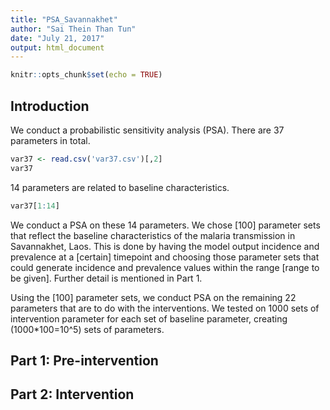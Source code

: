 ```yaml
---
title: "PSA_Savannakhet"
author: "Sai Thein Than Tun"
date: "July 21, 2017"
output: html_document
---
```


```r
knitr::opts_chunk$set(echo = TRUE)
```

## Introduction

We conduct a probabilistic sensitivity analysis (PSA). There are 37 parameters in total. 
```r
var37 <- read.csv('var37.csv')[,2]
var37
```
14 parameters are related to baseline characteristics.
```r
var37[1:14]
```
We conduct a PSA on these 14 parameters. We chose [100] parameter sets that reflect the baseline characteristics of the malaria transmission in Savannakhet, Laos. This is done by having the model output incidence and prevalence at a [certain] timepoint and choosing those parameter sets that could generate incidence and prevalence values within the range [range to be given]. Further detail is mentioned in Part 1.

Using the [100] parameter sets, we conduct PSA on the remaining 22 parameters that are to do with the interventions. We tested on 1000 sets of intervention parameter for each set of baseline parameter, creating (1000*100=10^5) sets of parameters.

## Part 1: Pre-intervention

## Part 2: Intervention
